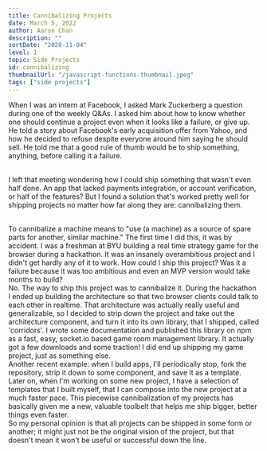 ```yaml
---
title: Cannibalizing Projects
date: March 5, 2022
author: Aaron Chan
description: ""
sortDate: "2020-11-04"
level: 1
topic: Side Projects
id: cannibalizing
thumbnailUrl: "/javascript-functions-thumbnail.jpeg"
tags: ["side projects"]
---
```


When I was an intern at Facebook, I asked Mark Zuckerberg a question during one of the weekly Q&As. I asked him about how to know whether one should continue a project even when it looks like a failure, or give up. He told a story about Facebook's early acquisition offer from Yahoo, and how he decided to refuse despite everyone around him saying he should sell. He told me that a good rule of thumb would be to ship something, anything, before calling it a failure.

<br />I left that meeting wondering how I could ship something that wasn't even
half done. An app that lacked payments integration, or account verification, or
half of the features? But I found a solution that's worked pretty well for
shipping projects no matter how far along they are: cannibalizing them.

<br />
To cannibalize a machine means to "use (a machine) as a source of spare parts for
another, similar machine." The first time I did this, it was by accident. I was a
freshman at BYU building a real time strategy game for the browser during a hackathon.
It was an insanely overambitious project and I didn't get hardly any of it to work.
How could I ship this project? Was it a failure because it was too ambitious and
even an MVP version would take months to build?

<br />
No. The way to ship this project was to cannibalize it. During the hackathon I ended
up building the architecture so that two browser clients could talk to each other
in realtime. That architecture was actually really useful and generalizable, so I
decided to strip down the project and take out the architecture component, and turn
it into its own library, that I shipped, called 'corridors'. I wrote some documentation
and published this library on npm as a fast, easy, socket.io based game room management
library. It actually got a few downloads and some traction! I did end up shipping
my game project, just as something else.

<br />
Another recent example: when I build apps, I'll periodically stop, fork the repository,
strip it down to some component, and save it as a template. Later on, when I'm working
on some new project, I have a selection of templates that I built myself, that I
can compose into the new project at a much faster pace. This piecewise cannibalization
of my projects has basically given me a new, valuable toolbelt that helps me ship
bigger, better things even faster.

<br />
So my personal opinion is that all projects can be shipped in some form or another;
it might just not be the original vision of the project, but that doesn't mean it
won't be useful or successful down the line.
